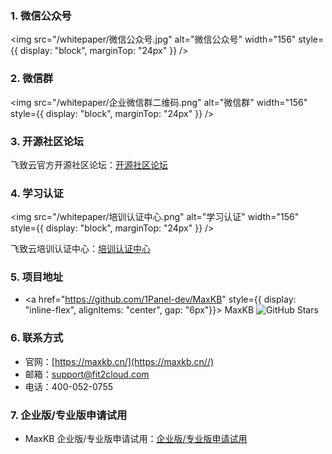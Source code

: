 ### 1. 微信公众号

<img src="/whitepaper/微信公众号.jpg" alt="微信公众号" width="156" style={{ display: "block", marginTop: "24px" }} />

### 2. 微信群

<img src="/whitepaper/企业微信群二维码.png" alt="微信群" width="156" style={{ display: "block", marginTop: "24px" }} />

### 3. 开源社区论坛

飞致云官方开源社区论坛：[开源社区论坛](https://bbs.fit2cloud.com/c/mk/11)

### 4. 学习认证

<img src="/whitepaper/培训认证中心.png" alt="学习认证" width="156" style={{ display: "block", marginTop: "24px" }} />

飞致云培训认证中心：[培训认证中心](https://edu.fit2cloud.com/)

### 5. 项目地址

- <a href="https://github.com/1Panel-dev/MaxKB" style={{ display: "inline-flex", alignItems: "center", gap: "6px"}}>
    MaxKB
    <img src="https://img.shields.io/github/stars/1Panel-dev/maxkb.svg" alt="GitHub Stars" />
  </a>

### 6. 联系方式
- 官网：[https://maxkb.cn/](https://maxkb.cn//)
- 邮箱：support@fit2cloud.com
- 电话：400-052-0755

### 7. 企业版/专业版申请试用
- MaxKB 企业版/专业版申请试用：[企业版/专业版申请试用](https://maxkb.cn/contact)
